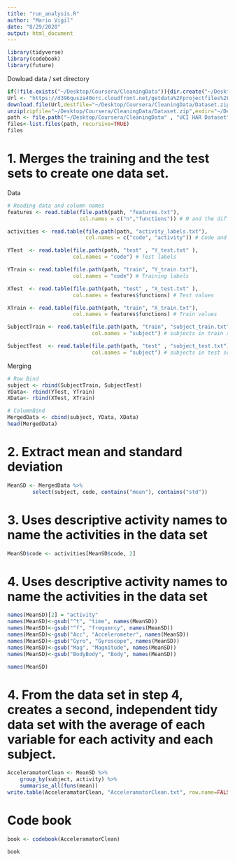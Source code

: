 ```yaml
---
title: "run_analysis.R"
author: "Mario Vigil"
date: "8/29/2020"
output: html_document
---
```


```r
library(tidyverse)
library(codebook)
library(future)
```



Dowload data / set directory
```r
if(!file.exists("~/Desktop/Coursera/CleaningData")){dir.create("~/Desktop/Coursera/CleaningData")}
Url <- "https://d396qusza40orc.cloudfront.net/getdata%2Fprojectfiles%2FUCI%20HAR%20Dataset.zip"
download.file(Url,destfile="~/Desktop/Coursera/CleaningData/Dataset.zip",method="curl")
unzip(zipfile="~/Desktop/Coursera/CleaningData/Dataset.zip",exdir="~/Desktop/Coursera/CleaningData")
path <- file.path("~/Desktop/Coursera/CleaningData" , "UCI HAR Dataset")
files<-list.files(path, recursive=TRUE)
files
```

# 1. Merges the training and the test sets to create one data set.

Data
```r
# Reading data and column names
features <- read.table(file.path(path, "features.txt"), 
                       col.names = c("n","functions")) # N and the different functions

activities <- read.table(file.path(path, "activity_labels.txt"), 
                         col.names = c("code", "activity")) # Code and value for each activity

YTest  <- read.table(file.path(path, "test" , "Y_test.txt" ),
                     col.names = "code") # Test labels

YTrain <- read.table(file.path(path, "train", "Y_train.txt"),
                     col.names = "code") # Training labels

XTest  <- read.table(file.path(path, "test" , "X_test.txt" ),
                     col.names = features$functions) # Test values

XTrain <- read.table(file.path(path, "train", "X_train.txt"),
                     col.names = features$functions) # Train values 

SubjectTrain <- read.table(file.path(path, "train", "subject_train.txt"),
                           col.names = "subject") # subjects in train set

SubjectTest  <- read.table(file.path(path, "test" , "subject_test.txt"),
                           col.names = "subject") # subjects in test set

```

Merging
```r
# Row Bind
subject <- rbind(SubjectTrain, SubjectTest)
YData<- rbind(YTest, YTrain)
XData<- rbind(XTest, XTrain)

# ColumnBind
MergedData <- cbind(subject, YData, XData)
head(MergedData)
```


# 2. Extract mean and standard deviation

```r
MeanSD <- MergedData %>% 
        select(subject, code, contains("mean"), contains("std"))
```


# 3. Uses descriptive activity names to name the activities in the data set
```r

MeanSD$code <- activities[MeanSD$code, 2]
```

# 4. Uses descriptive activity names to name the activities in the data set

```r
names(MeanSD)[2] = "activity"
names(MeanSD)<-gsub("^t", "time", names(MeanSD))
names(MeanSD)<-gsub("^f", "frequency", names(MeanSD))
names(MeanSD)<-gsub("Acc", "Accelerometer", names(MeanSD))
names(MeanSD)<-gsub("Gyro", "Gyroscope", names(MeanSD))
names(MeanSD)<-gsub("Mag", "Magnitude", names(MeanSD))
names(MeanSD)<-gsub("BodyBody", "Body", names(MeanSD))

names(MeanSD)
```

# 4. From the data set in step 4, creates a second, independent tidy data set with the average of each variable for each activity and each subject.

```r

AcceleramatorClean <- MeanSD %>%
    group_by(subject, activity) %>%
    summarise_all(funs(mean))
write.table(AcceleramatorClean, "AcceleramatorClean.txt", row.name=FALSE)
```

# Code book

```r
book <- codebook(AcceleramatorClean)

book
```







